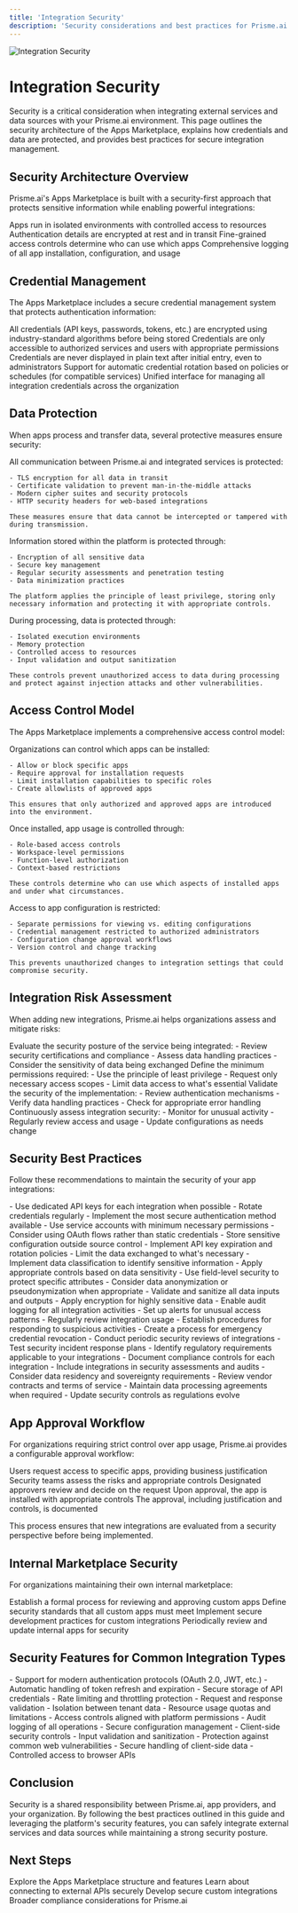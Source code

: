 ```yaml
---
title: 'Integration Security'
description: 'Security considerations and best practices for Prisme.ai app integrations'
---
```


<Frame>
  <img src="/images/integration-security.png" alt="Integration Security" />
</Frame>

# Integration Security

Security is a critical consideration when integrating external services and data sources with your Prisme.ai environment. This page outlines the security architecture of the Apps Marketplace, explains how credentials and data are protected, and provides best practices for secure integration management.

## Security Architecture Overview

Prisme.ai's Apps Marketplace is built with a security-first approach that protects sensitive information while enabling powerful integrations:

<CardGroup cols={2}>
  <Card title="Isolated Execution" icon="lock">
    Apps run in isolated environments with controlled access to resources
  </Card>
  <Card title="Encrypted Credentials" icon="key">
    Authentication details are encrypted at rest and in transit
  </Card>
  <Card title="Granular Permissions" icon="shield">
    Fine-grained access controls determine who can use which apps
  </Card>
  <Card title="Audit Logging" icon="list-check">
    Comprehensive logging of all app installation, configuration, and usage
  </Card>
</CardGroup>

## Credential Management

The Apps Marketplace includes a secure credential management system that protects authentication information:

<Steps>
  <Step title="Encrypted Storage">
    All credentials (API keys, passwords, tokens, etc.) are encrypted using industry-standard algorithms before being stored
  </Step>
  <Step title="Secure Access">
    Credentials are only accessible to authorized services and users with appropriate permissions
  </Step>
  <Step title="No Plain Text Display">
    Credentials are never displayed in plain text after initial entry, even to administrators
  </Step>
  <Step title="Automatic Rotation">
    Support for automatic credential rotation based on policies or schedules (for compatible services)
  </Step>
  <Step title="Centralized Management">
    Unified interface for managing all integration credentials across the organization
  </Step>
</Steps>

## Data Protection

When apps process and transfer data, several protective measures ensure security:

<AccordionGroup>
  <Accordion title="Data in Transit">
    All communication between Prisme.ai and integrated services is protected:
    
    - TLS encryption for all data in transit
    - Certificate validation to prevent man-in-the-middle attacks
    - Modern cipher suites and security protocols
    - HTTP security headers for web-based integrations
    
    These measures ensure that data cannot be intercepted or tampered with during transmission.
  </Accordion>
  
  <Accordion title="Data at Rest">
    Information stored within the platform is protected through:
    
    - Encryption of all sensitive data
    - Secure key management
    - Regular security assessments and penetration testing
    - Data minimization practices
    
    The platform applies the principle of least privilege, storing only necessary information and protecting it with appropriate controls.
  </Accordion>
  
  <Accordion title="Data Processing">
    During processing, data is protected through:
    
    - Isolated execution environments
    - Memory protection
    - Controlled access to resources
    - Input validation and output sanitization
    
    These controls prevent unauthorized access to data during processing and protect against injection attacks and other vulnerabilities.
  </Accordion>
</AccordionGroup>

## Access Control Model

The Apps Marketplace implements a comprehensive access control model:

<Tabs>
  <Tab title="App Installation Control">
    Organizations can control which apps can be installed:
    
    - Allow or block specific apps
    - Require approval for installation requests
    - Limit installation capabilities to specific roles
    - Create allowlists of approved apps
    
    This ensures that only authorized and approved apps are introduced into the environment.
  </Tab>
  
  <Tab title="Usage Permissions">
    Once installed, app usage is controlled through:
    
    - Role-based access controls
    - Workspace-level permissions
    - Function-level authorization
    - Context-based restrictions
    
    These controls determine who can use which aspects of installed apps and under what circumstances.
  </Tab>
  
  <Tab title="Configuration Management">
    Access to app configuration is restricted:
    
    - Separate permissions for viewing vs. editing configurations
    - Credential management restricted to authorized administrators
    - Configuration change approval workflows
    - Version control and change tracking
    
    This prevents unauthorized changes to integration settings that could compromise security.
  </Tab>
</Tabs>

## Integration Risk Assessment

When adding new integrations, Prisme.ai helps organizations assess and mitigate risks:

<Steps>
  <Step title="Initial Assessment">
    Evaluate the security posture of the service being integrated:
    - Review security certifications and compliance
    - Assess data handling practices
    - Consider the sensitivity of data being exchanged
  </Step>
  <Step title="Permission Scoping">
    Define the minimum permissions required:
    - Use the principle of least privilege
    - Request only necessary access scopes
    - Limit data access to what's essential
  </Step>
  <Step title="Implementation Review">
    Validate the security of the implementation:
    - Review authentication mechanisms
    - Verify data handling practices
    - Check for appropriate error handling
  </Step>
  <Step title="Ongoing Monitoring">
    Continuously assess integration security:
    - Monitor for unusual activity
    - Regularly review access and usage
    - Update configurations as needs change
  </Step>
</Steps>

## Security Best Practices

Follow these recommendations to maintain the security of your app integrations:

<AccordionGroup>
  <Accordion title="Credential Management">
    - Use dedicated API keys for each integration when possible
    - Rotate credentials regularly
    - Implement the most secure authentication method available
    - Use service accounts with minimum necessary permissions
    - Consider using OAuth flows rather than static credentials
    - Store sensitive configuration outside source control
    - Implement API key expiration and rotation policies
  </Accordion>
  
  <Accordion title="Data Handling">
    - Limit the data exchanged to what's necessary
    - Implement data classification to identify sensitive information
    - Apply appropriate controls based on data sensitivity
    - Use field-level security to protect specific attributes
    - Consider data anonymization or pseudonymization when appropriate
    - Validate and sanitize all data inputs and outputs
    - Apply encryption for highly sensitive data
  </Accordion>
  
  <Accordion title="Monitoring and Incident Response">
    - Enable audit logging for all integration activities
    - Set up alerts for unusual access patterns
    - Regularly review integration usage
    - Establish procedures for responding to suspicious activities
    - Create a process for emergency credential revocation
    - Conduct periodic security reviews of integrations
    - Test security incident response plans
  </Accordion>
  
  <Accordion title="Compliance Considerations">
    - Identify regulatory requirements applicable to your integrations
    - Document compliance controls for each integration
    - Include integrations in security assessments and audits
    - Consider data residency and sovereignty requirements
    - Review vendor contracts and terms of service
    - Maintain data processing agreements when required
    - Update security controls as regulations evolve
  </Accordion>
</AccordionGroup>

## App Approval Workflow

For organizations requiring strict control over app usage, Prisme.ai provides a configurable approval workflow:

<Steps>
  <Step title="Request Submission">
    Users request access to specific apps, providing business justification
  </Step>
  <Step title="Security Review">
    Security teams assess the risks and appropriate controls
  </Step>
  <Step title="Approval Decision">
    Designated approvers review and decide on the request
  </Step>
  <Step title="Implementation">
    Upon approval, the app is installed with appropriate controls
  </Step>
  <Step title="Documentation">
    The approval, including justification and controls, is documented
  </Step>
</Steps>

This process ensures that new integrations are evaluated from a security perspective before being implemented.

## Internal Marketplace Security

For organizations maintaining their own internal marketplace:

<CardGroup cols={2}>
  <Card title="App Review Process" icon="magnifying-glass">
    Establish a formal process for reviewing and approving custom apps
  </Card>
  <Card title="Security Requirements" icon="clipboard-check">
    Define security standards that all custom apps must meet
  </Card>
  <Card title="Secure Development" icon="code">
    Implement secure development practices for custom integrations
  </Card>
  <Card title="Regular Assessment" icon="rotate">
    Periodically review and update internal apps for security
  </Card>
</CardGroup>

## Security Features for Common Integration Types

<Tabs>
  <Tab title="API Connectors">
    - Support for modern authentication protocols (OAuth 2.0, JWT, etc.)
    - Automatic handling of token refresh and expiration
    - Secure storage of API credentials
    - Rate limiting and throttling protection
    - Request and response validation
  </Tab>
  
  <Tab title="Infrastructure Apps">
    - Isolation between tenant data
    - Resource usage quotas and limitations
    - Access controls aligned with platform permissions
    - Audit logging of all operations
    - Secure configuration management
  </Tab>
  
  <Tab title="UI Components">
    - Client-side security controls
    - Input validation and sanitization
    - Protection against common web vulnerabilities
    - Secure handling of client-side data
    - Controlled access to browser APIs
  </Tab>
</Tabs>

## Conclusion

Security is a shared responsibility between Prisme.ai, app providers, and your organization. By following the best practices outlined in this guide and leveraging the platform's security features, you can safely integrate external services and data sources while maintaining a strong security posture.

## Next Steps

<CardGroup cols={2}>
  <Card title="Marketplace Overview" icon="store" href="/apps-store/marketplace/overview">
    Explore the Apps Marketplace structure and features
  </Card>
  <Card title="API Integrations" icon="plug" href="/apps-store/marketplace/api">
    Learn about connecting to external APIs securely
  </Card>
  <Card title="Extending Apps" icon="code" href="/apps-store/marketplace/extending-apps">
    Develop secure custom integrations
  </Card>
  <Card title="Compliance" icon="clipboard-check" href="/resources/security/compliance">
    Broader compliance considerations for Prisme.ai
  </Card>
</CardGroup>